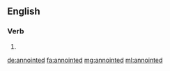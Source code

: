 ==English==

===Verb===
{{head|en|verb form}}

# {{en-past of|annoint}}

[[de:annointed]]
[[fa:annointed]]
[[mg:annointed]]
[[ml:annointed]]